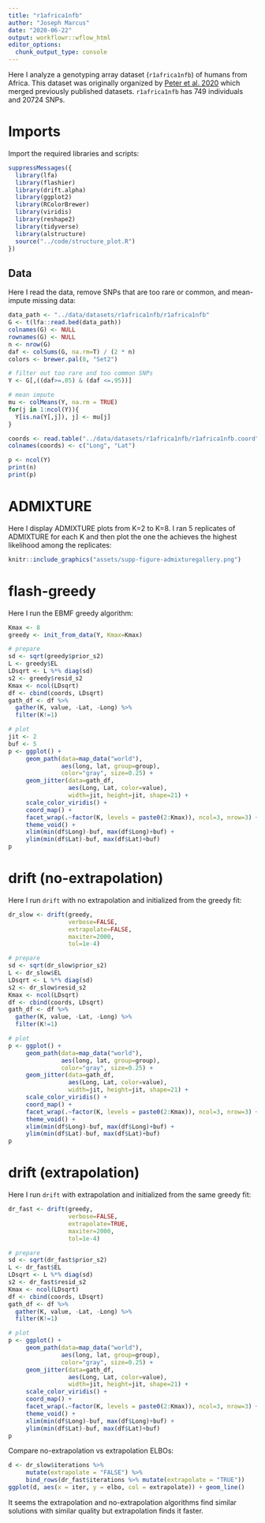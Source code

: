 ```yaml
---
title: "r1africa1nfb"
author: "Joseph Marcus"
date: "2020-06-22"
output: workflowr::wflow_html
editor_options:
  chunk_output_type: console
---
```


Here I analyze a genotyping array dataset (`r1africa1nfb`) of humans from Africa. This dataset was originally organized by [Peter et al. 2020](https://academic.oup.com/mbe/article/37/4/943/5645183) which merged previously published datasets. `r1africa1nfb` has 749 individuals and 20724 SNPs. 

# Imports

Import the required libraries and scripts:

```r
suppressMessages({
  library(lfa)
  library(flashier)
  library(drift.alpha)
  library(ggplot2)
  library(RColorBrewer)
  library(viridis)
  library(reshape2)
  library(tidyverse)
  library(alstructure)
  source("../code/structure_plot.R")
})
```

## Data

Here I read the data, remove SNPs that are too rare or common, and mean-impute missing data:

```r
data_path <- "../data/datasets/r1africa1nfb/r1africa1nfb"
G <- t(lfa::read.bed(data_path))
colnames(G) <- NULL
rownames(G) <- NULL
n <- nrow(G)
daf <- colSums(G, na.rm=T) / (2 * n)
colors <- brewer.pal(8, "Set2")

# filter out too rare and too common SNPs
Y <- G[,((daf>=.05) & (daf <=.95))]

# mean impute
mu <- colMeans(Y, na.rm = TRUE)
for(j in 1:ncol(Y)){
  Y[is.na(Y[,j]), j] <- mu[j]
}

coords <- read.table("../data/datasets/r1africa1nfb/r1africa1nfb.coord", header=F)
colnames(coords) <- c("Long", "Lat")

p <- ncol(Y)
print(n)
print(p)
```

# ADMIXTURE

Here I display ADMIXTURE plots from K=2 to K=8. I ran 5 replicates of ADMIXTURE for each K and then plot the one the achieves the highest likelihood among the replicates:

```r
knitr::include_graphics("assets/supp-figure-admixturegallery.png")
```

# flash-greedy

Here I run the EBMF greedy algorithm:

```r
Kmax <- 8
greedy <- init_from_data(Y, Kmax=Kmax)

# prepare
sd <- sqrt(greedy$prior_s2)
L <- greedy$EL
LDsqrt <- L %*% diag(sd)
s2 <- greedy$resid_s2
Kmax <- ncol(LDsqrt)
df <- cbind(coords, LDsqrt)
gath_df <- df %>% 
  gather(K, value, -Lat, -Long) %>% 
  filter(K!=1) 

# plot
jit <- 2
buf <- 5
p <- ggplot() + 
     geom_path(data=map_data("world"), 
               aes(long, lat, group=group), 
               color="gray", size=0.25) + 
     geom_jitter(data=gath_df, 
                 aes(Long, Lat, color=value), 
                 width=jit, height=jit, shape=21) +      
     scale_color_viridis() + 
     coord_map() +
     facet_wrap(.~factor(K, levels = paste0(2:Kmax)), ncol=3, nrow=3) + 
     theme_void() +
     xlim(min(df$Long)-buf, max(df$Long)+buf) + 
     ylim(min(df$Lat)-buf, max(df$Lat)+buf) 
p
```

# drift (no-extrapolation)

Here I run `drift` with no extrapolation and initialized from the greedy fit:

```r
dr_slow <- drift(greedy, 
                 verbose=FALSE, 
                 extrapolate=FALSE, 
                 maxiter=2000, 
                 tol=1e-4)

# prepare
sd <- sqrt(dr_slow$prior_s2)
L <- dr_slow$EL
LDsqrt <- L %*% diag(sd)
s2 <- dr_slow$resid_s2
Kmax <- ncol(LDsqrt)
df <- cbind(coords, LDsqrt)
gath_df <- df %>% 
  gather(K, value, -Lat, -Long) %>% 
  filter(K!=1) 

# plot
p <- ggplot() + 
     geom_path(data=map_data("world"), 
               aes(long, lat, group=group), 
               color="gray", size=0.25) + 
     geom_jitter(data=gath_df, 
                 aes(Long, Lat, color=value), 
                 width=jit, height=jit, shape=21) +      
     scale_color_viridis() + 
     coord_map() +
     facet_wrap(.~factor(K, levels = paste0(2:Kmax)), ncol=3, nrow=3) + 
     theme_void() +
     xlim(min(df$Long)-buf, max(df$Long)+buf) + 
     ylim(min(df$Lat)-buf, max(df$Lat)+buf) 
p
```

# drift (extrapolation)

Here I run `drift` with extrapolation and initialized from the same greedy fit:

```r
dr_fast <- drift(greedy, 
                 verbose=FALSE, 
                 extrapolate=TRUE, 
                 maxiter=2000, 
                 tol=1e-4)

# prepare
sd <- sqrt(dr_fast$prior_s2)
L <- dr_fast$EL
LDsqrt <- L %*% diag(sd)
s2 <- dr_fast$resid_s2
Kmax <- ncol(LDsqrt)
df <- cbind(coords, LDsqrt)
gath_df <- df %>% 
  gather(K, value, -Lat, -Long) %>% 
  filter(K!=1) 

# plot
p <- ggplot() + 
     geom_path(data=map_data("world"), 
               aes(long, lat, group=group), 
               color="gray", size=0.25) + 
     geom_jitter(data=gath_df, 
                 aes(Long, Lat, color=value), 
                 width=jit, height=jit, shape=21) +      
     scale_color_viridis() + 
     coord_map() +
     facet_wrap(.~factor(K, levels = paste0(2:Kmax)), ncol=3, nrow=3) + 
     theme_void() +
     xlim(min(df$Long)-buf, max(df$Long)+buf) + 
     ylim(min(df$Lat)-buf, max(df$Lat)+buf) 
p
```

Compare no-extrapolation vs extrapolation ELBOs:

```r
d <- dr_slow$iterations %>%
     mutate(extrapolate = "FALSE") %>%
     bind_rows(dr_fast$iterations %>% mutate(extrapolate = "TRUE"))
ggplot(d, aes(x = iter, y = elbo, col = extrapolate)) + geom_line()
```

It seems the extrapolation and no-extrapolation algorithms find similar solutions with similar quality but extrapolation finds it faster.
